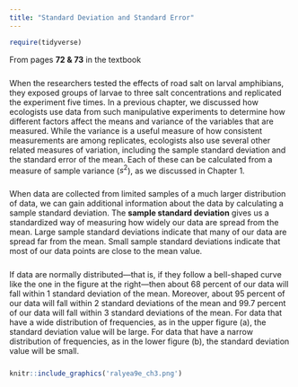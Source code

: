 ```yaml
---
title: "Standard Deviation and Standard Error"
---
```


```r
require(tidyverse)
```

<div style = "margin-bottom:25px;">
From pages **72 & 73** in the textbook
</div>

<div style = "margin-bottom:25px;">
When the researchers tested the effects of road salt on larval amphibians, they exposed groups of larvae to three salt concentrations and replicated the experiment five times. In a previous chapter, we discussed how ecologists use data from such manipulative experiments to determine how different factors affect the means and variance of the variables that are measured. While the variance is a useful measure of how consistent measurements are among replicates, ecologists also use several other related measures of variation, including the sample standard deviation and the standard error of the mean. Each of these can be calculated from a measure of sample variance ($s^2$), as we discussed in Chapter 1.
</div>

<div style = "margin-bottom:25px;">
When data are collected from limited samples of a much larger distribution of data, we can gain additional information about the data by calculating a sample standard deviation. The **sample standard deviation** gives us a standardized way of measuring how widely our data are spread from the mean. Large sample standard deviations indicate that many of our data are spread far from the mean. Small sample standard deviations indicate that most of our data points are close to the mean value.
</div>

<div style = "margin-bottom:25px;">
If data are normally distributed—that is, if they follow a bell-shaped curve like the one in the figure at the right—then about 68 percent of our data will fall within 1 standard deviation of the mean. Moreover, about 95 percent of our data will fall within 2 standard deviations of the mean and 99.7 percent of our data will fall within 3 standard deviations of the mean. For data that have a wide distribution of frequencies, as in the upper figure (a), the standard deviation value will be large. For data that have a narrow distribution of frequencies, as in the lower figure (b), the standard deviation value will be small.
</div>

```r
knitr::include_graphics('ralyea9e_ch3.png')
```


